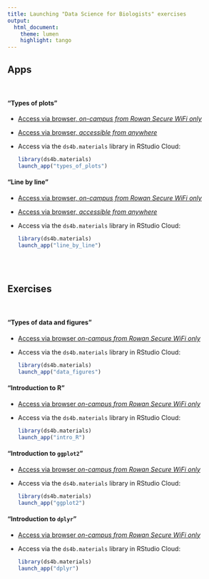 ```yaml
---
title: Launching "Data Science for Biologists" exercises
output: 
  html_document:
    theme: lumen
    highlight: tango
---
```




## Apps
<br>

#### "Types of plots"

+ [Access via browser, _on-campus from Rowan Secure WiFi only_](http://10.33.168.74:3838/spielman/types.of.plots)
+ [Access via browser, _accessible from anywhere_](https://sjspielman.shinyapps.io/types_of_plots)
+ Access via the `ds4b.materials` library in RStudio Cloud:

  ```r
  library(ds4b.materials)
  launch_app("types_of_plots")
  ```


#### "Line by line"

+ [Access via browser, _on-campus from Rowan Secure WiFi only_](http://10.33.168.74:3838/spielman/ds4b.materials/inst/apps/line_by_line/)
+ [Access via browser, _accessible from anywhere_](https://sjspielman.shinyapps.io/line_by_line)
+ Access via the `ds4b.materials` library in RStudio Cloud:

  ```r
  library(ds4b.materials)
  launch_app("line_by_line")
  ```

<br><br>


## Exercises 

<br>

#### "Types of data and figures"

+ [Access via browser _on-campus from Rowan Secure WiFi only_](http://10.33.168.74:3838/spielman/ds4b.materials/inst/tutorials/data_figures/)
+ Access via the `ds4b.materials` library in RStudio Cloud:

  ```r
  library(ds4b.materials)
  launch_app("data_figures")
  ```

#### "Introduction to R"

+ [Access via browser _on-campus from Rowan Secure WiFi only_](http://10.33.168.74:3838/spielman/ds4b.materials/inst/tutorials/intro_R)
+ Access via the `ds4b.materials` library in RStudio Cloud:

  ```r
  library(ds4b.materials)
  launch_app("intro_R")
  ```


#### "Introduction to `ggplot2`"

+ [Access via browser _on-campus from Rowan Secure WiFi only_](http://10.33.168.74:3838/spielman/ds4b.materials/inst/tutorials/ggplot2)
+ Access via the `ds4b.materials` library in RStudio Cloud:

  ```r
  library(ds4b.materials)
  launch_app("ggplot2")
  ```


#### "Introduction to `dplyr`"

+ [Access via browser _on-campus from Rowan Secure WiFi only_](http://10.33.168.74:3838/spielman/ds4b.materials/inst/tutorials/dplyr)
+ Access via the `ds4b.materials` library in RStudio Cloud:

  ```r
  library(ds4b.materials)
  launch_app("dplyr")
  ```
